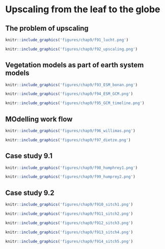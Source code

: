 # Upscaling from the leaf to the globe
\chaptermark{Globe}


## The problem of upscaling


```r
knitr::include_graphics('figures/chap9/f91_lucht.png')
```


```r
knitr::include_graphics('figures/chap9/f92_upscaling.png')
```

## Vegetation models as part of earth system models

```r
knitr::include_graphics('figures/chap9/f93_ESM_bonan.png')
```

```r
knitr::include_graphics('figures/chap9/f94_ESM_GCM.png')
```

```r
knitr::include_graphics('figures/chap9/f95_GCM_timeline.png')
```

##  MOdelling work flow

```r
knitr::include_graphics('figures/chap9/f96_willimas.png')
```


```r
knitr::include_graphics('figures/chap9/f97_dietze.png')
```


## Case study 9.1


```r
knitr::include_graphics('figures/chap9/f98_humphrey1.png')
```

```r
knitr::include_graphics('figures/chap9/f99_humprey2.png')
```

## Case study 9.2


```r
knitr::include_graphics('figures/chap9/f910_sitch1.png')
```

```r
knitr::include_graphics('figures/chap9/f911_sitch2.png')
```

```r
knitr::include_graphics('figures/chap9/f912_sitch3.png')
```

```r
knitr::include_graphics('figures/chap9/f913_sitch4.png')
```

```r
knitr::include_graphics('figures/chap9/f914_sitch5.png')
```
